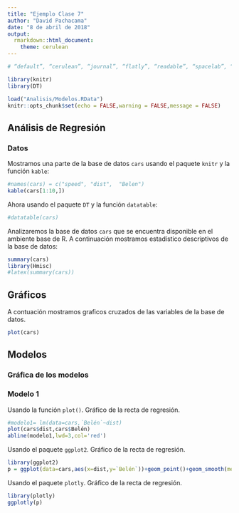 ```yaml
---
title: "Ejemplo Clase 7"
author: "David Pachacama"
date: "8 de abril de 2018"
output:
  rmarkdown::html_document:
    theme: cerulean
---
```


```r
# “default”, “cerulean”, “journal”, “flatly”, “readable”, “spacelab”, “united”, “cosmo”, “lumen”, “paper”, “sandstone”, “simplex”, “yeti”

library(knitr)
library(DT)

load("Analisis/Modelos.RData")
knitr::opts_chunk$set(echo = FALSE,warning = FALSE,message = FALSE)
```

## Análisis de Regresión

### Datos

Mostramos una parte de la base de datos `cars` usando el paquete `knitr` y la función `kable`:

```r
#names(cars) = c("speed", "dist",  "Belen")
kable(cars[1:10,])
```

Ahora usando el paquete `DT` y la función `datatable`:

```r
#datatable(cars)
```



Analizaremos la base de datos `cars` que se encuentra disponible en el ambiente base de R. A continuación mostramos estadístico descriptivos de la base de datos:

```r
summary(cars)
library(Hmisc)
#latex(summary(cars))
```

## Gráficos

A contuación mostramos graficos cruzados de las variables de la base de datos.

```r
plot(cars)
```

## Modelos

### Gráfica de los modelos

### Modelo 1

Usando la función `plot()`. Gráfico de la recta de regresión.

```r
#modelo1= lm(data=cars,`Belén`~dist)
plot(cars$dist,cars$Belén)
abline(modelo1,lwd=3,col='red')
```

Usando el paquete `ggplot2`. Gráfico de la recta de regresión.

```r
library(ggplot2)
p = ggplot(data=cars,aes(x=dist,y=`Belén`))+geom_point()+geom_smooth(method=lm)
```

Usando el paquete `plotly`. Gráfico de la recta de regresión.

```r
library(plotly)
ggplotly(p)
```



